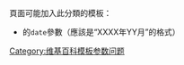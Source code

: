 {{hiddencat}}
{{empty category}}

頁面可能加入此分類的模板：
*{{tl|Dead link}}的<code>date</code>參數（應該是“XXXX年YY月”的格式）

[[Category:维基百科模板参数问题|Category:维基百科模板参数问题]]